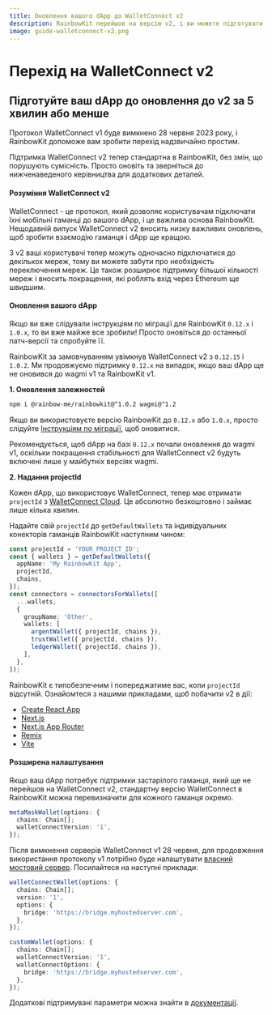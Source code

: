 ```yaml
---
title: Оновлення вашого dApp до WalletConnect v2
description: RainbowKit перейшов на версію v2, і ви можете підготувати ваш dApp за 5 хвилин або менше
image: guide-walletconnect-v2.png
---
```


# Перехід на WalletConnect v2

## Підготуйте ваш dApp до оновлення до v2 за 5 хвилин або менше

Протокол WalletConnect v1 буде вимкнено 28 червня 2023 року, і RainbowKit допоможе вам зробити перехід надзвичайно простим.

Підтримка WalletConnect v2 тепер стандартна в RainbowKit, без змін, що порушують сумісність. Просто оновіть та зверніться до нижченаведеного керівництва для додаткових деталей.

#### Розуміння WalletConnect v2

WalletConnect - це протокол, який дозволяє користувачам підключати їхні мобільні гаманці до вашого dApp, і це важлива основа RainbowKit. Нещодавній випуск WalletConnect v2 вносить низку важливих оновлень, щоб зробити взаємодію гаманця і dApp ще кращою.

З v2 ваші користувачі тепер можуть одночасно підключатися до декількох мереж, тому ви можете забути про необхідність переключення мереж. Це також розширює підтримку більшої кількості мереж і вносить покращення, які роблять вхід через Ethereum ще швидшим.

#### Оновлення вашого dApp

Якщо ви вже слідували інструкціям по міграції для RainbowKit `0.12.x` і `1.0.x`, то ви вже майже все зробили! Просто оновіться до останньої патч-версії та спробуйте її.

RainbowKit за замовчуванням увімкнув WalletConnect v2 з `0.12.15` і `1.0.2`. Ми продовжуємо підтримку `0.12.x` на випадок, якщо ваш dApp ще не оновився до wagmi v1 та RainbowKit v1.

**1. Оновлення залежностей**

```bash
npm i @rainbow-me/rainbowkit@^1.0.2 wagmi@^1.2
```

Якщо ви використовуєте версію RainbowKit до `0.12.x` або `1.0.x`, просто слідуйте [Інструкціям по міграції](/docs/migration-guide), щоб оновитися.

Рекомендується, щоб dApp на базі `0.12.x` почали оновлення до wagmi v1, оскільки покращення стабільності для WalletConnect v2 будуть включені лише у майбутніх версіях wagmi.

**2. Надання projectId**

Кожен dApp, що використовує WalletConnect, тепер має отримати `projectId` з [WalletConnect Cloud](https://cloud.walletconnect.com/). Це абсолютно безкоштовно і займає лише кілька хвилин.

Надайте свій `projectId` до `getDefaultWallets` та індивідуальних конекторів гаманців RainbowKit наступним чином:

```ts
const projectId = 'YOUR_PROJECT_ID';
const { wallets } = getDefaultWallets({
  appName: 'My RainbowKit App',
  projectId,
  chains,
});
const connectors = connectorsForWallets([
  ...wallets,
  {
    groupName: 'Other',
    wallets: [
      argentWallet({ projectId, chains }),
      trustWallet({ projectId, chains }),
      ledgerWallet({ projectId, chains }),
    ],
  },
]);
```

RainbowKit є типобезпечним і попереджатиме вас, коли `projectId` відсутній. Ознайомтеся з нашими прикладами, щоб побачити v2 в дії:

-   [Create React App](https://codesandbox.io/p/sandbox/github/rainbow-me/rainbowkit/tree/main/examples/with-create-react-app)
-   [Next.js](https://codesandbox.io/p/sandbox/github/rainbow-me/rainbowkit/tree/main/examples/with-next)
-   [Next.js App Router](https://codesandbox.io/p/sandbox/github/rainbow-me/rainbowkit/tree/main/examples/with-next-app)
-   [Remix](https://codesandbox.io/p/sandbox/github/rainbow-me/rainbowkit/tree/main/examples/with-remix)
-   [Vite](https://codesandbox.io/p/sandbox/github/rainbow-me/rainbowkit/tree/main/examples/with-vite)

#### Розширена налаштування

Якщо ваш dApp потребує підтримки застарілого гаманця, який ще не перейшов на WalletConnect v2, стандартну версію WalletConnect в RainbowKit можна перевизначити для кожного гаманця окремо.

```ts
metaMaskWallet(options: {
  chains: Chain[];
  walletConnectVersion: '1',
});
```

Після вимкнення серверів WalletConnect v1 28 червня, для продовження використання протоколу v1 потрібно буде налаштувати [власний мостовий сервер](https://docs.walletconnect.com/1.0/bridge-server). Посилайтеся на наступні приклади:

```ts
walletConnectWallet(options: {
  chains: Chain[];
  version: '1',
  options: {
    bridge: 'https://bridge.myhostedserver.com',
  },
});

customWallet(options: {
  chains: Chain[];
  walletConnectVersion: '1',
  walletConnectOptions: {
    bridge: 'https://bridge.myhostedserver.com',
  },
});
```

Додаткові підтримувані параметри можна знайти в [документації](https://www.rainbowkit.com/docs/custom-wallet-list#walletconnect).
